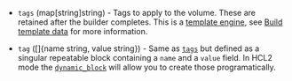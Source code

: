 <!-- Code generated from the comments of the BlockDevice struct in builder/amazon/ebsvolume/block_device.go; DO NOT EDIT MANUALLY -->

- `tags` (map[string]string) - Tags to apply to the volume. These are retained after the builder
  completes. This is a [template engine](/docs/templates/engine.html), see
  [Build template data](#build-template-data) for more information.

- `tag` ([]{name string, value string}) - Same as [`tags`](#tags) but defined as a singular repeatable block
  containing a `name` and a `value` field. In HCL2 mode the
  [`dynamic_block`](https://packer.io/docs/configuration/from-1.5/expressions.html#dynamic-blocks)
  will allow you to create those programatically.
